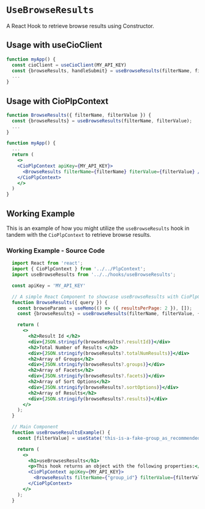 
<Meta of={meta} />

# `UseBrowseResults`
A React Hook to retrieve browse results using Constructor.

## Usage with useCioClient
```jsx
function myApp() {
  const cioClient = useCioClient(MY_API_KEY)
  const {browseResults, handleSubmit} = useBrowseResults(filterName, filterValue, {cioClient});
  ...
}
```

## Usage with CioPlpContext
```jsx
function BrowseResults({ filterName, filterValue }) {
  const {browseResults} = useBrowseResults(filterName, filterValue);
  ...
}

function myApp() {
  ...
  return (
    <>
    <CioPlpContext apiKey={MY_API_KEY}>
      <BrowseResults filterName={filterName} fiterValue={filterValue} />
    </CioPlpContext>
    </>
  )
}
```


## Working Example
This is an example of how you might utilize the `useBrowseResults` hook in tandem with the `CioPlpContext` to retrieve browse results.

<Canvas withSource="none">
  <Story of={Primary} />
</Canvas>

<Controls of={Primary} />

### Working Example - Source Code 
```jsx
  import React from 'react';
  import { CioPlpContext } from '../../PlpContext';
  import useBrowseResults from '../../hooks/useBrowseResults';

  const apiKey = 'MY_API_KEY'

  // A simple React Component to showcase useBrowseResults with CioPlpContext
  function BrowseResults({ query }) {
    const browseParams = useMemo(() => ({ resultsPerPage: 2 }), []);
    const {browseResults} = useBrowseResults(filterName, filterValue, { browseParams });

    return (
      <>
        <h2>Result Id </h2>
        <div>{JSON.stringify(browseResults?.resultId)}</div>
        <h2>Total Number of Results </h2>
        <div>{JSON.stringify(browseResults?.totalNumResults)}</div>
        <h2>Array of Groups</h2>
        <div>{JSON.stringify(browseResults?.groups)}</div>
        <h2>Array of Facets</h2>
        <div>{JSON.stringify(browseResults?.facets)}</div>
        <h2>Array of Sort Options</h2>
        <div>{JSON.stringify(browseResults?.sortOptions)}</div>
        <h2>Array of Results</h2>
        <div>{JSON.stringify(browseResults?.results)}</div>
      </>
    );
  }

  // Main Component
  function useBrowseResultsExample() {
    const [filterValue] = useState('this-is-a-fake-group_as_recommended-by-constructor')

    return (
      <>
        <h1>useBrowsesResults</h1>
        <p>This hook returns an object with the following properties:</p>
        <CioPlpContext apiKey={MY_API_KEY}>
          <BrowseResults filterName={"group_id"} filterValue={filterValue} />
        </CioPlpContext>
      </>
    );
  }
```
